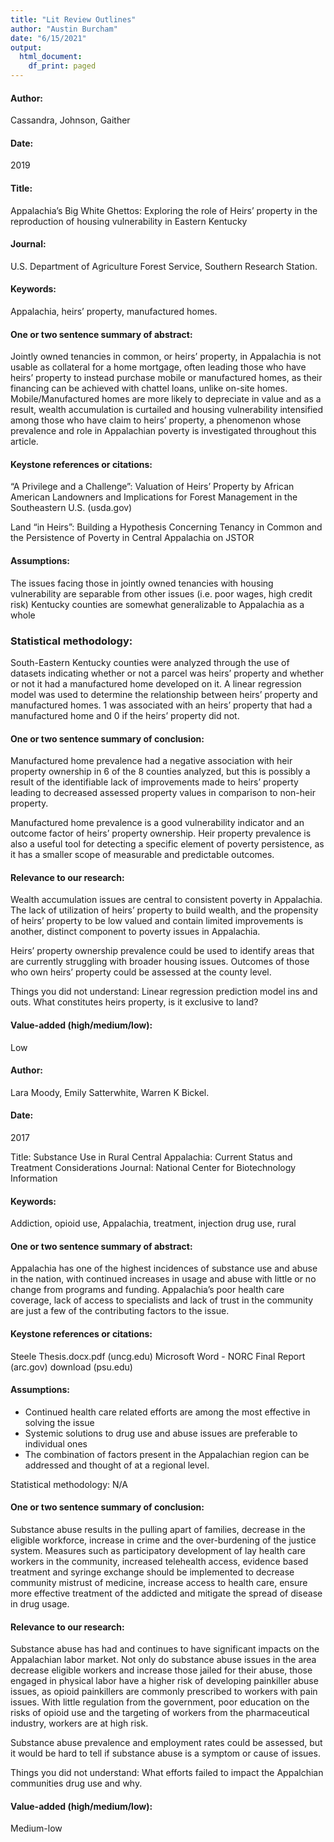```yaml
---
title: "Lit Review Outlines"
author: "Austin Burcham"
date: "6/15/2021"
output:
  html_document:
    df_print: paged
---
```

#### Author: 
Cassandra, Johnson, Gaither

#### Date: 
2019

#### Title: 
Appalachia’s Big White Ghettos: Exploring the role of Heirs’ property in the reproduction of housing vulnerability in Eastern Kentucky

#### Journal: 
U.S. Department of Agriculture Forest Service, Southern Research Station.

#### Keywords: 
Appalachia, heirs’ property, manufactured homes.

#### One or two sentence summary of abstract:

Jointly owned tenancies in common, or heirs’ property, in Appalachia is not usable as collateral for a home mortgage, often leading those who have heirs’ property to instead purchase mobile or manufactured homes, as their financing can be achieved with chattel loans, unlike on-site homes. Mobile/Manufactured homes are more likely to depreciate in value and as a result, wealth accumulation is curtailed and housing vulnerability intensified among those who have claim to heirs’ property, a phenomenon whose prevalence and role in Appalachian poverty is investigated throughout this article.


#### Keystone references or citations:
“A Privilege and a Challenge”: Valuation of Heirs’ Property by African American Landowners and Implications for Forest Management in the Southeastern U.S. (usda.gov)

Land "in Heirs": Building a Hypothesis Concerning Tenancy in Common and the Persistence of Poverty in Central Appalachia on JSTOR
 
#### Assumptions: 
The issues facing those in jointly owned tenancies with housing vulnerability are separable from other issues (i.e. poor wages, high credit risk)
Kentucky counties are somewhat generalizable to Appalachia as a whole 

### Statistical methodology: 
South-Eastern Kentucky counties were analyzed through the use of datasets indicating whether or not a parcel was heirs’ property and whether or not it had a manufactured home developed on it. A linear regression model was used to determine the relationship between heirs’ property and manufactured homes. 1 was associated with an heirs’ property that had a manufactured home and 0 if the heirs’ property did not. 

#### One or two sentence summary of conclusion:

Manufactured home prevalence had a negative association with heir property ownership in 6 of the 8 counties analyzed, but this is possibly a result of the identifiable lack of improvements made to heirs’ property leading to decreased assessed property values in comparison to non-heir property. 

Manufactured home prevalence is a good vulnerability indicator and an outcome factor of heirs’ property ownership. Heir property prevalence is also a useful tool for detecting a specific element of poverty persistence, as it has a smaller scope of measurable and predictable outcomes. 

#### Relevance to our research: 
Wealth accumulation issues are central to consistent poverty in Appalachia. The lack of utilization of heirs’ property to build wealth, and the propensity of heirs’ property to be low valued and contain limited improvements is another, distinct component to poverty issues in Appalachia. 

Heirs’ property ownership prevalence could be used to identify areas that are currently struggling with broader housing issues. Outcomes of those who own heirs’ property could be assessed at the county level.  

Things you did not understand: Linear regression prediction model ins and outs. What constitutes heirs property, is it exclusive to land? 

#### Value-added (high/medium/low):
Low 




#### Author: 
Lara Moody, Emily Satterwhite, Warren K Bickel. 

#### Date: 
2017

Title: Substance Use in Rural Central Appalachia: Current Status and Treatment Considerations
Journal: National Center for Biotechnology Information

#### Keywords: 
Addiction, opioid use, Appalachia, treatment, injection drug use, rural

#### One or two sentence summary of abstract:
Appalachia has one of the highest incidences of substance use and abuse in the nation, with continued increases in usage and abuse with little or no change from programs and funding. Appalachia’s poor health care coverage, lack of access to specialists and lack of trust in the community are just a few of the contributing factors to the issue. 


#### Keystone references or citations: 
Steele Thesis.docx.pdf (uncg.edu)
Microsoft Word - NORC Final Report (arc.gov)
download (psu.edu)
 
#### Assumptions: 
- Continued health care related efforts are among the most effective in solving the issue 
- Systemic solutions to drug use and abuse issues are preferable to individual ones
- The combination of factors present in the Appalachian region can be addressed and thought of at a regional level. 

Statistical methodology: N/A

#### One or two sentence summary of conclusion: 

Substance abuse results in the pulling apart of families, decrease in the eligible workforce, increase in crime and the over-burdening of the justice system. Measures such as participatory development of lay health care workers in the community, increased telehealth access, evidence based treatment and syringe exchange should be implemented to decrease community mistrust of medicine, increase access to health care, ensure more effective treatment of the addicted and mitigate the spread of disease in drug usage. 


#### Relevance to our research: 

Substance abuse has had and continues to have significant impacts on the Appalachian labor market. Not only do substance abuse issues in the area decrease eligible workers and increase those jailed for their abuse, those engaged in physical labor have a higher risk of developing painkiller abuse issues, as opioid painkillers are commonly prescribed to workers with pain issues. With little regulation from the government, poor education on the risks of opioid use and the targeting of workers from the pharmaceutical industry, workers are at high risk. 

Substance abuse prevalence and employment rates could be assessed, but it would be hard to tell if substance abuse is a symptom or cause of issues. 

Things you did not understand:
What efforts failed to impact the Appalchian communities drug use and why. 

#### Value-added (high/medium/low):
Medium-low









